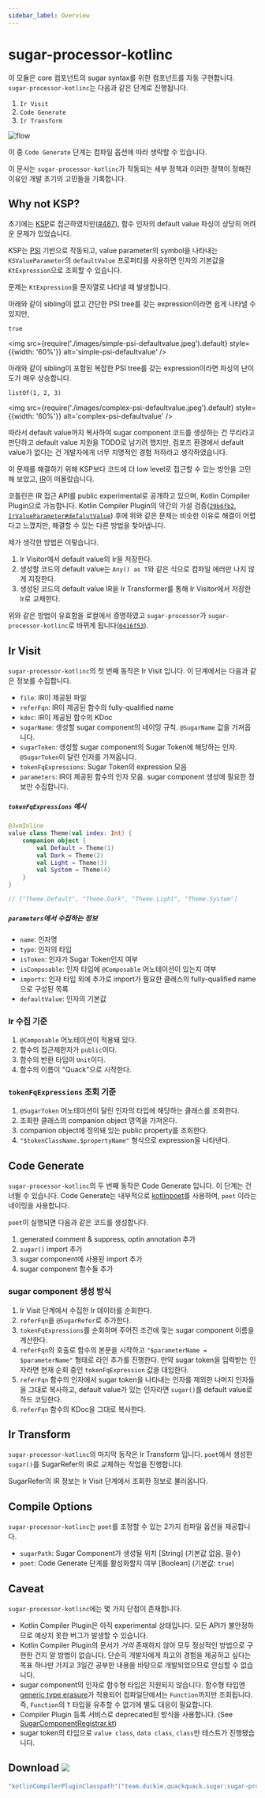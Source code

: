```yaml
---
sidebar_label: Overview
---
```


# sugar-processor-kotlinc

이 모듈은 core 컴포넌트의 sugar syntax를 위한 컴포넌트를 자동 구현합니다. `sugar-processor-kotlinc`는 다음과 같은 단계로 진행됩니다.

1. `Ir Visit`
2. `Code Generate`
3. `Ir Transform`

![flow](images/flow.png)

이 중 `Code Generate` 단계는 컴파일 옵션에 따라 생략할 수 있습니다.

이 문서는 `sugar-processor-kotlinc`가 작동되는 세부 정책과 이러한 정책이 정해진 이유인 개발 초기의 고민들을 기록합니다.

## Why not KSP?

초기에는 [KSP](https://kotlinlang.org/docs/ksp-overview.html)로 접근하였지만([#487](https://github.com/duckie-team/quack-quack-android/pull/487)), 함수 인자의 default value 파싱이 상당히 어려운 문제가 있었습니다.

KSP는 [PSI](https://plugins.jetbrains.com/docs/intellij/psi.html) 기반으로 작동되고, value parameter의 symbol을 나타내는 `KSValueParameter`의 `defaultValue` 프로퍼티를 사용하면 인자의 기본값을 `KtExpression`으로 조회할 수 있습니다.

문제는 `KtExpression`을 문자열로 나타낼 때 발생합니다.

아래와 같이 sibling이 없고 간단한 PSI tree를 갖는 expression이라면 쉽게 나타낼 수 있지만,

```
true
```

<img
    src={require('./images/simple-psi-defaultvalue.jpeg').default}
    style={{width: '60%'}}
    alt='simple-psi-defaultvalue'
/>

아래와 같이 sibling이 포함된 복잡한 PSI tree를 갖는 expression이라면 파싱의 난이도가 매우 상승합니다.

```
listOf(1, 2, 3)
```

<img
    src={require('./images/complex-psi-defaultvalue.jpeg').default}
    style={{width: '60%'}}
    alt='complex-psi-defaultvalue'
/>

따라서 default value까지 복사하여 sugar component 코드를 생성하는 건 무리라고 판단하고 default value 지원을 TODO로 남기려 했지만, 컴포즈 환경에서 default value가 없다는 건 개발자에게 너무 치명적인 경험 저하라고 생각하였습니다.

이 문제를 해결하기 위해 KSP보다 코드에 더 low level로 접근할 수 있는 방안을 고민해 보았고, [IR](https://en.wikipedia.org/wiki/Intermediate_representation)이 떠올랐습니다.

코틀린은 IR 접근 API를 public experimental로 공개하고 있으며, Kotlin Compiler Plugin으로 가능합니다. Kotlin Compiler Plugin의 약간의 가설 검증([`29b6fb2`](https://github.com/duckie-team/quack-quack-android/pull/495/commits/29b6fb2913511664ede170a0bed6a3c9a0712774), [`IrValueParameter#defalutValue`](https://slack-chats.kotlinlang.org/t/10002221/hi-is-it-possible-to-get-the-default-value-of-an-irvaluepara#a047d5bf-c73a-48bf-92c8-d3cd7231ace3)) 후에 위와 같은 문제는 비슷한 이유로 해결이 어렵다고 느꼈지만, 해결할 수 있는 다른 방법을 찾아냅니다.

제가 생각한 방법은 이렇습니다.

1. Ir Visitor에서 default value의 Ir을 저장한다.
2. 생성할 코드의 default value는 `Any() as T`와 같은 식으로 컴파일 에러만 나지 않게 지정한다.
3. 생성된 코드의 default value IR을 Ir Transformer를 통해 Ir Visitor에서 저장한 Ir로 교체한다.

위와 같은 방법이 유효함을 로컬에서 증명하였고 `sugar-processor`가 `sugar-processor-kotlinc`로 바뀌게 됩니다([`0416f53`](https://github.com/duckie-team/quack-quack-android/pull/495/commits/0416f53e2d59add7fc8e0e2772b2fb459b216866)). 

## Ir Visit

`sugar-processor-kotlinc`의 첫 번째 동작은 Ir Visit 입니다. 이 단계에서는 다음과 같은 정보를 수집합니다.

- `file`: IR이 제공된 파일
- `referFqn`: IR이 제공된 함수의 fully-qualified name
- `kdoc`: IR이 제공된 함수의 KDoc
- `sugarName`: 생성할 sugar component의 네이밍 규칙. `@SugarName` 값을 가져옵니다.
- `sugarToken`: 생성할 sugar component의 Sugar Token에 해당하는 인자. `@SugarToken`이 달린 인자를 가져옵니다.
- `tokenFqExpressions`: Sugar Token의 expression 모음
- `parameters`: IR이 제공된 함수의 인자 모음. sugar component 생성에 필요한 정보만 수집합니다.

##### `tokenFqExpressions` 예시

```kotlin
@JvmInline
value class Theme(val index: Int) {
    companion object {
        val Default = Theme(1)
        val Dark = Theme(2)
        val Light = Theme(3)
        val System = Theme(4)
    }
}

// ["Theme.Default", "Theme.Dark", "Theme.Light", "Theme.System"]
```

##### `parameters`에서 수집하는 정보

- `name`: 인자명
- `type`: 인자의 타입
- `isToken`: 인자가 Sugar Token인지 여부
- `isComposable`: 인자 타입에 `@Composable` 어노테이션이 있는지 여부
- `imports`: 인자 타입 외에 추가로 import가 필요한 클래스의 fully-qualified name으로 구성된 목록
- `defaultValue`: 인자의 기본값

### Ir 수집 기준

1. `@Composable` 어노테이션이 적용돼 있다.
2. 함수의 접근제한자가 `public`이다.
3. 함수의 반환 타입이 `Unit`이다.
4. 함수의 이름이 "Quack"으로 시작한다.

### `tokenFqExpressions` 조회 기준

1. `@SugarToken` 어노테이션이 달린 인자의 타입에 해당하는 클래스를 조회한다.
2. 조회한 클래스의 companion object 영역을 가져온다.
3. companion object에 정의돼 있는 public property를 조회한다.
4. `"$tokenClassName.$propertyName"` 형식으로 expression을 나타낸다.

## Code Generate

`sugar-processor-kotlinc`의 두 번째 동작은 Code Generate 입니다. 이 단계는 건너뛸 수 있습니다. Code Generate는 내부적으로 [kotlinpoet](https://square.github.io/kotlinpoet/)를 사용하며, `poet` 이라는 네이밍을 사용합니다.

`poet`이 실행되면 다음과 같은 코드를 생성합니다.

1. generated comment & suppress, optin annotation 추가
2. `sugar()` import 추가
3. sugar component에 사용된 import 추가
4. sugar component 함수들 추가

### sugar component 생성 방식

1. Ir Visit 단계에서 수집한 Ir 데이터를 순회한다.
2. `referFqn`을 `@SugarRefer`로 추가한다.
3. `tokenFqExpressions`를 순회하며 주어진 조건에 맞는 sugar component 이름을 계산한다.
4. `referFqn`의 호출로 함수의 본문을 시작하고 `"$parameterName = $parameterName"` 형태로 라인 추가를 진행한다. 만약 sugar token을 입력받는 인자라면 현재 순회 중인 `tokenFqExpression` 값을 대입한다.
5. `referFqn` 함수의 인자에서 sugar token을 나타내는 인자를 제외한 나머지 인자들을 그대로 복사하고, default value가 있는 인자라면 `sugar()`를 default value로 하드 코딩한다.
6. `referFqn` 함수의 KDoc을 그대로 복사한다.

## Ir Transform

`sugar-processor-kotlinc`의 마지막 동작은 Ir Transform 입니다. `poet`에서 생성한 `sugar()`를 SugarRefer의 IR로 교체하는 작업을 진행합니다.

SugarRefer의 IR 정보는 Ir Visit 단계에서 조회한 정보로 불러옵니다.

## Compile Options

`sugar-processor-kotlinc`는 `poet`를 조정할 수 있는 2가지 컴파일 옵션을 제공합니다.

- `sugarPath`: Sugar Component가 생성될 위치 [String] (기본값 없음, 필수)
- `poet`: Code Generate 단계를 활성화할지 여부 [Boolean] (기본값: `true`)

## Caveat

`sugar-processor-kotlinc`에는 몇 가지 단점이 존재합니다.

- Kotlin Compiler Plugin은 아직 experimental 상태입니다. 모든 API가 불안정하므로 예상치 못한 버그가 발생할 수 있습니다.
- Kotlin Compiler Plugin의 문서가 *거의* 존재하지 않아 모두 정상적인 방법으로 구현한 건지 알 방법이 없습니다. 단순히 개발자에게 최고의 경험을 제공하고 싶다는 목표 하나만 가지고 3일간 공부한 내용을 바탕으로 개발되었으므로 안심할 수 없습니다.
- sugar component의 인자로 함수형 타입은 지원되지 않습니다. 함수형 타입엔 [generic type erasure](https://docs.oracle.com/javase/tutorial/java/generics/erasure.html)가 적용되어 컴파일단에서는 `Function`까지만 조회됩니다. 즉, `Function`의 `T` 타입을 유추할 수 없기에 별도 대응이 필요합니다.
- Compiler Plugin 등록 서비스로 deprecated된 방식을 사용합니다. (See [SugarComponentRegistrar.kt](https://github.com/duckie-team/quack-quack-android/blob/b4aa5e7c3c4e13a2c1b84109912f99f3bd1bbe4c/sugar-processor/src/main/kotlin/SugarComponentRegistrar.kt#L22-L31))
- sugar token의 타입으로 `value class`, `data class`, `class`만 테스트가 진행됐습니다.

## Download ![](https://img.shields.io/maven-central/v/team.duckie.quackquack.sugar/sugar-processor?style=flat-square)

```kotlin
"kotlinCompilerPluginClasspath"("team.duckie.quackquack.sugar:sugar-processor:${version}")
```
